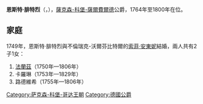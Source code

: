 {{Multiple issues|
{{Expand language|1=en|time=2020-12-28T11:48:43+00:00}}
{{Unreferenced|time=2020-12-28T11:48:43+00:00}}
}}
{{Infobox royalty
| name        = 恩斯特·腓特烈
| image       = Ernest Frederick, Duke of Saxe-Coburg-Saalfeld - Veste Coburg.png
| succession  = 薩克森-科堡-薩爾費爾德公爵
| reign       = 1764年 — 1800年
| predecessor = [[法蘭茲·約西亞斯_(薩克森-科堡-薩爾費爾德)|法蘭茲·約西亞斯]]
| successor   = [[法蘭茲_(薩克森-科堡-薩爾費爾德公爵)|法蘭茲]]
| birth_date  = {{Birth date|1724|3|8|df=y}}
| birth_place = [[薩爾費爾德|薩爾費爾德]]
| death_date  = {{Death date and age|1800|9|8|1724|3|8|df=y}}
| death_place = [[科堡|科堡]]
| house       = [[韋廷王朝|韋廷王朝]]
| father      = [[法蘭茲·約西亞斯_(薩克森-科堡-薩爾費爾德)|薩克森-科堡-薩爾費爾德公爵法蘭茲·約西亞斯]]
| mother      = {{link-en|施瓦茨堡-魯多爾施塔特的安娜·索菲|Princess Anna Sophie of Schwarzburg-Rudolstadt}}
| religion    = [[信義宗|信義宗]]
}}
'''恩斯特·腓特烈'''（{{lang-de|Ernst Friedrich}}，{{bd|1724年|3月8日|1800年|9月8日}}），[[薩克森-科堡-薩爾費爾德|薩克森-科堡-薩爾費爾德]]公爵，1764年至1800年在位。

== 家庭 ==
1749年，恩斯特·腓特烈與不倫瑞克-沃爾芬比特爾的[[索菲·安東妮_(不倫瑞克-沃爾芬比特爾)|索菲·安東妮]]結婚，兩人共有2子1女：
# [[法蘭茲_(薩克森-科堡-薩爾費爾德公爵)|法蘭茲]]（1750年—1806年）
# 卡羅琳（1753年—1829年）
# 路德維希（1755年—1806年）

{{S-start}}
{{s-hou|[[韋廷王朝|韋廷王朝]]|1724年|3月8日|1800年|9月8日}}
{{S-reg|}}
{{S-bef|before=[[法蘭茲·約西亞斯_(薩克森-科堡-薩爾費爾德)|法蘭茲·約西亞斯]]}}
{{S-ttl|title=[[薩克森統治者列表|薩克森-科堡-薩爾費爾德公爵]]|years=1764年–1800年}}
{{S-aft|after=[[法蘭茲_(薩克森-科堡-薩爾費爾德公爵)|法蘭茲]]}}
{{s-end}}

[[Category:萨克森-科堡-哥达王朝|Category:萨克森-科堡-哥达王朝]]
[[Category:德國公爵|Category:德國公爵]]